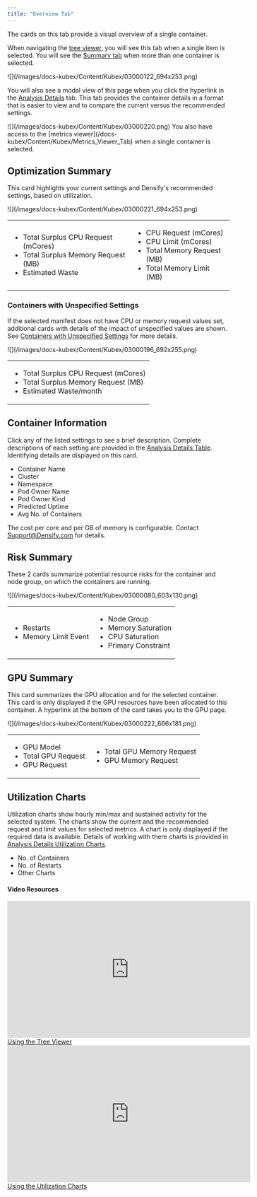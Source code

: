 ```yaml
---
title: "Overview Tab"
---
```



The cards on this tab provide a visual overview of a single container.

When navigating the [tree viewer](/docs-kubex/Content/Kubex/Using_the_Tree_Viewer), you will see this tab when a single item is selected.
You will see the [Summary tab](#) when more than one container is selected.


<Frame caption="Figure: Locating the Overview Tab">
![](/images/docs-kubex/Content/Kubex/03000122_694x253.png)
</Frame>


You will also see a modal view of this page when you click the hyperlink in the [Analysis Details](/docs-kubex/Content/Kubex/AI_Analysis_Details_Table#hyperlink) tab. This tab provides the container details in a format that is easier to view and to compare the current versus the recommended settings.
<Frame caption="Figure: Accessing the Container Manifest Details">
![](/images/docs-kubex/Content/Kubex/03000220.png)
</Frame>
You also have access to the [metrics viewer](/docs-kubex/Content/Kubex/Metrics_Viewer_Tab) when a single container is selected.

## Optimization Summary

This card highlights your current settings and Densify's recommended settings, based on utilization.


<Frame caption="Figure: Optimization Summary">
![](/images/docs-kubex/Content/Kubex/03000221_694x253.png)
</Frame>




<table>
<tbody>
<tr><td>
<ul>
  <li>
    <Tooltip tip="The total surplus CPU request value for the container.">Total Surplus CPU Request (mCores)</Tooltip>
  </li>
  <li>
    <Tooltip tip="The total surplus memory request value for the container.">Total Surplus Memory Request (MB)</Tooltip>
  </li>
  <li>
    <Tooltip tip="The total surplus memory request value for the container.">Estimated Waste</Tooltip>
  </li>
</ul>
</td><td>
<ul>
  <li>
    <Tooltip tip="The current and recommended CPU request value for the container. It is calculated as (current | recommended request * No. of Containers).">CPU Request (mCores)</Tooltip>
  </li>
  <li>
    <Tooltip tip="The current and recommended CPU limit value for the container. It is calculated as (current | recommended limit * No. of Containers).">CPU Limit (mCores)</Tooltip>
  </li>
  <li>
    <Tooltip tip="The current and recommended memory request value for the container. It is calculated as (current or recommended request * No. of Containers).">Total Memory Request (MB)</Tooltip>
  </li>
  <li>
    <Tooltip tip="The current and recommended memory limit value for the container. It is calculated as (current or recommended limit * No. of Containers).">Total Memory Limit (MB)</Tooltip>
  </li>
</ul>
</td></tr>
</tbody>
</table>



### Containers with Unspecified Settings

If the selected manifest does not have CPU or memory request values set, additional cards with details of the impact of unspecified values are shown. See [Containers with Unspecified Settings](/docs-kubex/Content/Kubex/AI_Analysis_Details_Table#unspecified) for more details.


<Frame caption="Figure: Optimization Summary - Unspecified Request Settings">
![](/images/docs-kubex/Content/Kubex/03000196_692x255.png)
</Frame>




<table>
<tbody>
<tr><td>
<ul>
  <li>
    <Tooltip tip="This is the total CPU request value for the container and is calculated as (current value * No. of Containers).">Total Surplus CPU Request (mCores)</Tooltip>
  </li>
  <li>
    <Tooltip tip="This is the total surplus memory request value for the container and is calculated as (current value * No. of Containers). If unspecified it is listed as shortfall.">Total Surplus Memory Request (MB)</Tooltip>
  </li>
  <li>
    <Tooltip tip="If the recommendations are implemented, the total savings per container are indicated here. When calculating costs the Recommended CPU or Recommended CPU and Memory request values are used for containers that have no request values specified.">Estimated Waste/month</Tooltip>
  </li>
</ul>
</td></tr>
</tbody>
</table>



## Container Information

Click any of the listed settings to see a brief description. Complete descriptions of each setting are provided in the [Analysis Details Table](/docs-kubex/Content/Kubex/AI_Analysis_Details_Table).
Identifying details are displayed on this card.


<InlineImageWithText width="500" src="/images/docs-kubex/Content/Kubex/03000079.png">


<ul>
  <li>Container Name</li>
  <li>Cluster</li>
  <li>Namespace</li>
  <li>
    <Tooltip tip="The name of the controller or pod. You can have one or more containers per pod.">Pod Owner Name</Tooltip>
  </li>
  <li>
    <Tooltip tip="The controller type that monitors and maintains the state of your cluster. This can be one of DaemonSet, Deployment, ReplicaSet, ReplicationController, StatefulSet, etc.">Pod Owner Kind</Tooltip>
  </li>
  <li>
    <Tooltip tip="Uptime % is the total time the container has been running as a percentage of the total hours since the container was deployed. (Running Hrs/Total Hrs)">Predicted Uptime</Tooltip>
  </li>
  <li>
    <Tooltip tip="The current number of containers running in the selected cluster/namespace/pod combination.">Avg No. of Containers</Tooltip>
  </li>
</ul>


</InlineImageWithText>

The cost per core and per GB of memory is configurable. Contact Support@Densify.com for details.

## Risk Summary

These 2 cards summarize potential resource risks for the container and node group, on which the containers are running.


<Frame caption="Figure: Risk Summary Details">
![](/images/docs-kubex/Content/Kubex/03000080_603x130.png)
</Frame>




<table>
<tbody>
<tr><td>
<ul>
  <li>
    <Tooltip tip="The total number of restarts of all containers associated with the deployment, in the last day. A dash (-) is displayed if no data has been collected.">Restarts</Tooltip>
  </li>
  <li>
    <Tooltip tip="Indicates if the peak working set memory utilization was near or exceeded the memory limit, in the last 7 days. The table cell is shaded to clearly indicate this container is at risk.">Memory Limit Event</Tooltip>
  </li>
</ul>
</td><td>
<ul>
  <li>
    <Tooltip tip="The name of any node groups contained in this cluster. If the cluster contains multiple node groups, all node groups are listed. For nodes that do not belong to a node group, the node group value will be <cluster-name> -default”. </cluster-name>">Node Group</Tooltip>
  </li>
  <li>
    <Tooltip tip="Indicates whether or not memory utilization is above the saturation threshold, during the past 7 days of history.">Memory Saturation</Tooltip>
  </li>
  <li>
    <Tooltip tip="Indicates whether or not CPU utilization is above the saturation threshold, during the past 7 days of history.">CPU Saturation</Tooltip>
  </li>
  <li>
    <Tooltip tip="Primary ConstraintIndicates the reason that more containers cannot be added to this node group. The following values are evaluated and whichever has the largest value is identified as the primary constraint: CPU Request, CPU Utilization, Memory Request and Memory Utilization.">Primary Constraint</Tooltip>
  </li>
</ul>
</td></tr>
</tbody>
</table>



## GPU Summary

This card summarizes the GPU allocation and for the selected container. This card is only displayed if the GPU resources have been allocated to this container. A hyperlink at the bottom of the card takes you to the GPU page.


<Frame caption="Figure: GPU Summary">
![](/images/docs-kubex/Content/Kubex/03000222_666x181.png)
</Frame>




<table>
<tbody>
<tr><td>
<ul>
  <li>
    <Tooltip tip="The GPU model configured on the parent node.">GPU Model</Tooltip>
  </li>
  <li>
    <Tooltip tip="The total GPU request value, determined as the average number of containers multiplied by the GPU request value.">Total GPU Request</Tooltip>
  </li>
  <li>
    <Tooltip tip="The GPU request per container, as specified in the manifest.">GPU Request</Tooltip>
  </li>
</ul>
</td><td>
<ul>
  <li>
    <Tooltip tip="The total GPU memory request value, determined as the average number of containers multiplied by the GPU memory request value.">Total GPU Memory Request</Tooltip>
  </li>
  <li>
    <Tooltip tip="The GPU memory request per container, as specified in the manifest.">GPU Memory Request</Tooltip>
  </li>
</ul>
</td></tr>
</tbody>
</table>



## Utilization Charts

Utilization charts show hourly min/max and sustained activity for the selected system. The charts show the current and the recommended request and limit values for selected metrics. A chart is only displayed if the required data is available.
Details of working with there charts is provided in [Analysis Details Utilization Charts](/docs-kubex/Content/Kubex/AI_Analysis_Details_Charts).


<InlineImageWithText src="/images/docs-kubex/Content/Kubex/03000208.png">


<ul>
  <li>
    <Tooltip tip="Shows the number of containers that were running during each hour.">No. of Containers</Tooltip>
  </li>
  <li>
    <Tooltip tip="This charts shows the number of container restarts that occurred during each hour. A message indicates if there were no restarts.">No. of Restarts</Tooltip>
  </li>
  <li>
    <Tooltip tip="All other charts are available on the 'Metrics Viewer' tab.">Other Charts</Tooltip>
  </li>
</ul>


</InlineImageWithText>


#### Video Resources
<AccordionGroup>
<Accordion title="Using the Tree Viewer">
<iframe frameborder="0" height="310" src="https://player.vimeo.com/video/1038945637?title=0&amp;byline=0&amp;portrait=0&amp;badge=0&amp;autopause=0&amp;player_id=0&amp;app_id=58479" width="550"></iframe>
<a href="https://player.vimeo.com/video/1038945637?title=0&amp;byline=0&amp;portrait=0&amp;badge=0&amp;autopause=0&amp;player_id=0&amp;app_id=58479" target='_blank'>Using the Tree Viewer</a>
</Accordion>

<Accordion title="Using the Utilization Charts">
<iframe frameborder="0" height="310" src="https://player.vimeo.com/video/1042992591?badge=0&amp;autopause=0&amp;player_id=0&amp;app_id=58479" width="550"></iframe>
<a href="https://player.vimeo.com/video/1042992591?badge=0&amp;autopause=0&amp;player_id=0&amp;app_id=58479" target='_blank'>Using the Utilization Charts</a>
</Accordion>

</AccordionGroup>